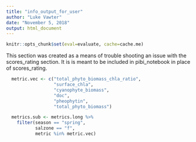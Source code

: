 ```yaml
---
title: "info_output_for_user"
author: "Luke Vawter"
date: "November 5, 2018"
output: html_document
---
```


```r
knitr::opts_chunk$set(eval=evaluate, cache=cache.me)
```

This section was created as a means of trouble shooting an issue with the scores_rating section.  It is is meant to be included in pibi_notebook in place of scores_rating.

```r

  metric.vec <- c("total_phyto_biomass_chla_ratio",
                  "surface_chla",
                  "cyanophyte_biomass",
                  "doc",
                  "pheophytin",
                  "total_phyto_biomass")

```

```r
  metrics.sub <- metrics.long %>% 
    filter(season == "spring", 
           salzone == "f",
           metric %in% metric.vec)
```


<!-- # ```{r} -->
<!-- # print(metric.vec) -->
<!-- # print(metrics.sub) -->
<!-- # ``` -->

